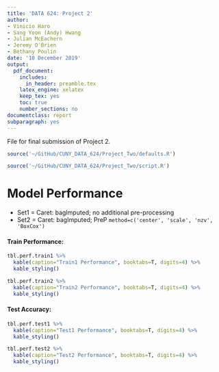 ```yaml
---
title: 'DATA 624: Project 2'
author:
- Vinicio Haro
- Sang Yoon (Andy) Hwang
- Julian McEachern
- Jeremy O'Brien
- Bethany Poulin
date: '10 December 2019'
output: 
  pdf_document:
    includes:
      in_header: preamble.tex
    latex_engine: xelatex
    keep_tex: yes
    toc: true
    number_sections: no
documentclass: report
subparagraph: yes
---
```


File for final submission of Project 2. 

```r
source('~/GitHub/CUNY_DATA_624/Project_Two/defaults.R')
```

```r
source('~/GitHub/CUNY_DATA_624/Project_Two/script.R')
```


# Model Performance 

*  Set1 = Caret: bagImputed; no additional pre-processing  
*  Set2 = Caret: bagImputed; PreP `method=c('center', 'scale', 'nzv', 'BoxCox')`

#### Train Performance:

```r
tbl.perf.train1 %>% 
  kable(caption="Train1 Performance", booktabs=T, digits=4) %>% 
  kable_styling() 

tbl.perf.train2 %>% 
  kable(caption="Train2 Performance", booktabs=T, digits=4) %>% 
  kable_styling() 
```

#### Test Accuracy:

```r
tbl.perf.test1 %>% 
  kable(caption="Test1 Performance", booktabs=T, digits=4) %>% 
  kable_styling() 

tbl.perf.test2 %>% 
  kable(caption="Test2 Performance", booktabs=T, digits=4) %>% 
  kable_styling() 

```



